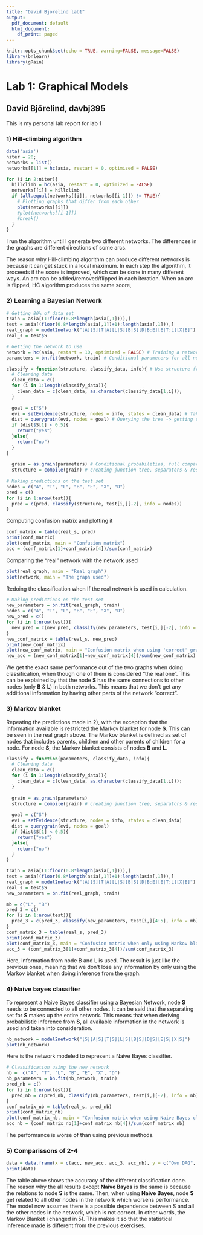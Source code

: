 ```yaml
---
title: "David Bjorelind lab1"
output:
  pdf_document: default
  html_document:
    df_print: paged
---
```


```r
knitr::opts_chunk$set(echo = TRUE, warning=FALSE, message=FALSE)
library(bnlearn)
library(gRain)
```

# Lab 1: Graphical Models

## David Björelind, davbj395
This is my personal lab report for lab 1

### 1) Hill-climbing algorithm
```r

data('asia')
niter = 20;
networks = list()
networks[[1]] = hc(asia, restart = 0, optimized = FALSE)

for (i in 2:niter){
  hillclimb = hc(asia, restart = 0, optimized = FALSE)
  networks[[i]] = hillclimb
  if (all.equal(networks[[i]], networks[[i-1]]) != TRUE){
    # Plotting graphs that differ from each other
    plot(networks[[i]])
    #plot(networks[[i-1]])
    #break()
  }
}
```
I run the algorithm until I generate two different networks. The differences in the graphs are different directions of some arcs.

The reason why Hill-climbing algorithm can produce different networks is because it can get stuck in a local maximum. In each step the algorithm, it proceeds if the score is improved, which can be done in many different ways. An arc can be added/removed/flipped in each iteration. When an arc is flipped, HC algorithm produces the same score, 

### 2) Learning a Bayesian Network
```r
# Getting 80% of data set
train = asia[(1:floor(0.8*length(asia[,1]))),]
test = asia[(floor(0.8*length(asia[,1])+1):length(asia[,1])),]
real_graph = model2network("[A][S][T|A][L|S][B|S][D|B:E][E|T:L][X|E]")
real_s = test$S

# Getting the network to use
network = hc(asia, restart = 10, optimized = FALSE) # Training a network for our data using Hillclimbing algorithm
parameters = bn.fit(network, train) # Conditional parameters for all nodes

classify = function(structure, classify_data, info){ # Use structure from compile as input!!!
  # Cleaning data
  clean_data = c()
  for (i in 1:length(classify_data)){
    clean_data = c(clean_data, as.character(classify_data[1,i]));
  }
  
  goal = c("S")
  evi = setEvidence(structure, nodes = info, states = clean_data) # Taking our nodes into consideration
  dist = querygrain(evi, nodes = goal) # Querying the tree -> getting conditional probabilities for nodes provided
  if (dist$S[1] < 0.5){
    return("yes")
  }else{
    return("no")
  }
}
  
  grain = as.grain(parameters) # Conditional probabilities, full compared to network (bn.fit) Moralize and triangulate
  structure = compile(grain) # creating junction tree, separators & residuals. Potentials for the cliques
  
# Making predictions on the test set
nodes = c("A", "T", "L", "B", "E", "X", "D")
pred = c()
for (i in 1:nrow(test)){
  pred = c(pred, classify(structure, test[i,][-2], info = nodes))
}

```

Computing confusion matrix and plotting it
```r
conf_matrix = table(real_s, pred)
print(conf_matrix)
plot(conf_matrix, main = "Confusion matrix")
acc = (conf_matrix[1]+conf_matrix[4])/sum(conf_matrix)
```

Comparing the "real" network with the network used
```r

plot(real_graph, main = "Real graph")
plot(network, main = "The graph used")

```

Redoing the classification when If the real network is used in calculation.
```r
# Making predictions on the test set
new_parameters = bn.fit(real_graph, train)
nodes = c("A", "T", "L", "B", "E", "X", "D")
new_pred = c()
for (i in 1:nrow(test)){
  new_pred = c(new_pred, classify(new_parameters, test[i,][-2], info = nodes))
}
new_conf_matrix = table(real_s, new_pred)
print(new_conf_matrix)
plot(new_conf_matrix, main = "Confusion matrix when using 'correct' graph")
new_acc = (new_conf_matrix[1]+new_conf_matrix[4])/sum(new_conf_matrix)
```
We get the exact same performance out of the two graphs when doing classification, when though one of them is considered "the real one". This can be explained by that the node **S** has the same connections to other nodes (only **B** & **L**) in both networks. This means that we don't get any additional information by having other parts of the network "correct".

### 3) Markov blanket

Repeating the predictions made in 2), with the exception that the information available is restricted the Markov blanket for node **S**. This can be seen in the real graph above. The Markov blanket is defined as set of nodes that includes parents, children and other parents of children for a node. For node **S**, the Markov blanket consists of nodes **B** and **L**.

```r
classify = function(parameters, classify_data, info){
  # Cleaning data
  clean_data = c()
  for (i in 1:length(classify_data)){
    clean_data = c(clean_data, as.character(classify_data[1,i]));
  }
  
  grain = as.grain(parameters)
  structure = compile(grain) # creating junction tree, separators & residuals. Potentials for the cliques
  
  goal = c("S")
  evi = setEvidence(structure, nodes = info, states = clean_data)
  dist = querygrain(evi, nodes = goal)
  if (dist$S[1] < 0.5){
    return("yes")
  }else{
    return("no")
  }
}

train = asia[(1:floor(0.8*length(asia[,1]))),]
test = asia[(floor(0.8*length(asia[,1])+1):length(asia[,1])),]
real_graph = model2network("[A][S][T|A][L|S][B|S][D|B:E][E|T:L][X|E]")
real_s = test$S
new_parameters = bn.fit(real_graph, train)

mb = c("L", "B")
pred_3 = c()
for (i in 1:nrow(test)){
  pred_3 = c(pred_3, classify(new_parameters, test[i,][4:5], info = mb))
}
conf_matrix_3 = table(real_s, pred_3)
print(conf_matrix_3)
plot(conf_matrix_3, main = "Confusion matrix when only using Markov blanket")
acc_3 = (conf_matrix_3[1]+conf_matrix_3[4])/sum(conf_matrix_3)
```
Here, information from node B and L is used. The result is just like the previous ones, meaning that we don't lose any information by only using the Markov blanket when doing inference from the graph.

### 4) Naive bayes classifier

To represent a Naive Bayes classifier using a Bayesian Network, node **S** needs to be connected to all other nodes. It can be said that the separating set for **S** makes up the entire network. This means that when deriving probabilistic inference from **S**, all available information in the network is used and taken into consideration.
```r
nb_network = model2network("[S][A|S][T|S][L|S][B|S][D|S][E|S][X|S]")
plot(nb_network)
```
Here is the network modeled to represent a Naive Bayes classifier.

```r
# Classification using the new network
nb =  c("A", "T", "L", "B", "E", "X", "D")
nb_parameters = bn.fit(nb_network, train)
pred_nb = c()
for (i in 1:nrow(test)){
  pred_nb = c(pred_nb, classify(nb_parameters, test[i,][-2], info = nb))
}
conf_matrix_nb = table(real_s, pred_nb)
print(conf_matrix_nb)
plot(conf_matrix_nb, main = "Confusion matrix when using Naive Bayes classifier")
acc_nb = (conf_matrix_nb[1]+conf_matrix_nb[4])/sum(conf_matrix_nb)
```
The performance is worse of than using previous methods.

### 5) Comparissons of 2-4
```r
data = data.frame(x = c(acc, new_acc, acc_3, acc_nb), y = c("Own DAG", "Correct DAG", "Markov Blanket", "Naive Bayes"))
print(data)
```
The table above shows the accuracy of the different classification done.
The reason why the all results except **Naive Bayes** is the same is because the relations to node **S** is the same. Then, when using **Naive Bayes**, node **S** get related to all other nodes in the network which worsens performance. The model now assumes there is a possible dependence between S and all the other nodes in the network, which is not correct. In other words, the Markov Blanket i changed in 5). This makes it so that the statistical inference made is different from the previous exercises.

